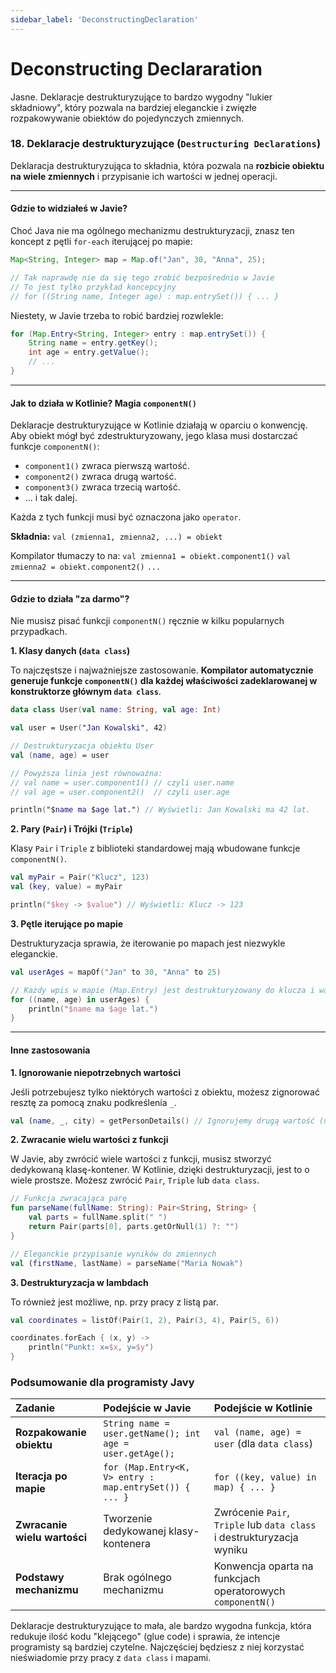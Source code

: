 ```yaml
---
sidebar_label: 'DeconstructingDeclaration'
---
```


# Deconstructing Declararation

Jasne. Deklaracje destrukturyzujące to bardzo wygodny "lukier składniowy", który pozwala na bardziej eleganckie i zwięzłe rozpakowywanie obiektów do pojedynczych zmiennych.

### 18. Deklaracje destrukturyzujące (`Destructuring Declarations`)

Deklaracja destrukturyzująca to składnia, która pozwala na **rozbicie obiektu na wiele zmiennych** i przypisanie ich wartości w jednej operacji.

---

#### Gdzie to widziałeś w Javie?

Choć Java nie ma ogólnego mechanizmu destrukturyzacji, znasz ten koncept z pętli `for-each` iterującej po mapie:

```java
Map<String, Integer> map = Map.of("Jan", 30, "Anna", 25);

// Tak naprawdę nie da się tego zrobić bezpośrednio w Javie
// To jest tylko przykład koncepcyjny
// for ((String name, Integer age) : map.entrySet()) { ... }
```
Niestety, w Javie trzeba to robić bardziej rozwlekle:
```java
for (Map.Entry<String, Integer> entry : map.entrySet()) {
    String name = entry.getKey();
    int age = entry.getValue();
    // ...
}
```

---

#### Jak to działa w Kotlinie? Magia `componentN()`

Deklaracje destrukturyzujące w Kotlinie działają w oparciu o konwencję. Aby obiekt mógł być zdestrukturyzowany, jego klasa musi dostarczać funkcje `componentN()`:
*   `component1()` zwraca pierwszą wartość.
*   `component2()` zwraca drugą wartość.
*   `component3()` zwraca trzecią wartość.
*   ... i tak dalej.

Każda z tych funkcji musi być oznaczona jako `operator`.

**Składnia:**
`val (zmienna1, zmienna2, ...) = obiekt`

Kompilator tłumaczy to na:
`val zmienna1 = obiekt.component1()`
`val zmienna2 = obiekt.component2()`
`...`

---

#### Gdzie to działa "za darmo"?

Nie musisz pisać funkcji `componentN()` ręcznie w kilku popularnych przypadkach.

**1. Klasy danych (`data class`)**

To najczęstsze i najważniejsze zastosowanie. **Kompilator automatycznie generuje funkcje `componentN()` dla każdej właściwości zadeklarowanej w konstruktorze głównym `data class`**.

```kotlin
data class User(val name: String, val age: Int)

val user = User("Jan Kowalski", 42)

// Destrukturyzacja obiektu User
val (name, age) = user

// Powyższa linia jest równoważna:
// val name = user.component1() // czyli user.name
// val age = user.component2()  // czyli user.age

println("$name ma $age lat.") // Wyświetli: Jan Kowalski ma 42 lat.
```

**2. Pary (`Pair`) i Trójki (`Triple`)**

Klasy `Pair` i `Triple` z biblioteki standardowej mają wbudowane funkcje `componentN()`.

```kotlin
val myPair = Pair("Klucz", 123)
val (key, value) = myPair

println("$key -> $value") // Wyświetli: Klucz -> 123
```

**3. Pętle iterujące po mapie**

Destrukturyzacja sprawia, że iterowanie po mapach jest niezwykle eleganckie.

```kotlin
val userAges = mapOf("Jan" to 30, "Anna" to 25)

// Każdy wpis w mapie (Map.Entry) jest destrukturyzowany do klucza i wartości
for ((name, age) in userAges) {
    println("$name ma $age lat.")
}
```

---

#### Inne zastosowania

**1. Ignorowanie niepotrzebnych wartości**

Jeśli potrzebujesz tylko niektórych wartości z obiektu, możesz zignorować resztę za pomocą znaku podkreślenia `_`.

```kotlin
val (name, _, city) = getPersonDetails() // Ignorujemy drugą wartość (np. wiek)
```

**2. Zwracanie wielu wartości z funkcji**

W Javie, aby zwrócić wiele wartości z funkcji, musisz stworzyć dedykowaną klasę-kontener. W Kotlinie, dzięki destrukturyzacji, jest to o wiele prostsze. Możesz zwrócić `Pair`, `Triple` lub `data class`.

```kotlin
// Funkcja zwracająca parę
fun parseName(fullName: String): Pair<String, String> {
    val parts = fullName.split(" ")
    return Pair(parts[0], parts.getOrNull(1) ?: "")
}

// Eleganckie przypisanie wyników do zmiennych
val (firstName, lastName) = parseName("Maria Nowak")
```

**3. Destrukturyzacja w lambdach**

To również jest możliwe, np. przy pracy z listą par.

```kotlin
val coordinates = listOf(Pair(1, 2), Pair(3, 4), Pair(5, 6))

coordinates.forEach { (x, y) ->
    println("Punkt: x=$x, y=$y")
}
```

### Podsumowanie dla programisty Javy

| Zadanie | Podejście w Javie | Podejście w Kotlinie |
| :--- | :--- | :--- |
| **Rozpakowanie obiektu** | `String name = user.getName(); int age = user.getAge();` | `val (name, age) = user` (dla `data class`) |
| **Iteracja po mapie** | `for (Map.Entry<K, V> entry : map.entrySet()) { ... }`| `for ((key, value) in map) { ... }` |
| **Zwracanie wielu wartości**| Tworzenie dedykowanej klasy-kontenera | Zwrócenie `Pair`, `Triple` lub `data class` i destrukturyzacja wyniku |
| **Podstawy mechanizmu**| Brak ogólnego mechanizmu | Konwencja oparta na funkcjach operatorowych `componentN()` |

Deklaracje destrukturyzujące to mała, ale bardzo wygodna funkcja, która redukuje ilość kodu "klejącego" (glue code) i sprawia, że intencje programisty są bardziej czytelne. Najczęściej będziesz z niej korzystać nieświadomie przy pracy z `data class` i mapami.

